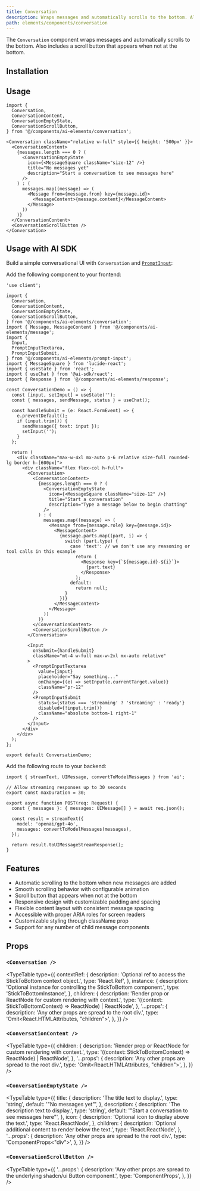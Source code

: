 ```yaml
---
title: Conversation
description: Wraps messages and automatically scrolls to the bottom. Also includes a scroll button that appears when not at the bottom.
path: elements/components/conversation
---
```


The `Conversation` component wraps messages and automatically scrolls to the bottom. Also includes a scroll button that appears when not at the bottom.

<Preview path="conversation" className="p-0" />

## Installation

<ElementsInstaller path="conversation" />

## Usage

```tsx
import {
  Conversation,
  ConversationContent,
  ConversationEmptyState,
  ConversationScrollButton,
} from '@/components/ai-elements/conversation';
```

```tsx
<Conversation className="relative w-full" style={{ height: '500px' }}>
  <ConversationContent>
    {messages.length === 0 ? (
      <ConversationEmptyState
        icon={<MessageSquare className="size-12" />}
        title="No messages yet"
        description="Start a conversation to see messages here"
      />
    ) : (
      messages.map((message) => (
        <Message from={message.from} key={message.id}>
          <MessageContent>{message.content}</MessageContent>
        </Message>
      ))
    )}
  </ConversationContent>
  <ConversationScrollButton />
</Conversation>
```

## Usage with AI SDK

Build a simple conversational UI with `Conversation` and [`PromptInput`](/elements/components/prompt-input):

Add the following component to your frontend:

```tsx filename="app/page.tsx"
'use client';

import {
  Conversation,
  ConversationContent,
  ConversationEmptyState,
  ConversationScrollButton,
} from '@/components/ai-elements/conversation';
import { Message, MessageContent } from '@/components/ai-elements/message';
import {
  Input,
  PromptInputTextarea,
  PromptInputSubmit,
} from '@/components/ai-elements/prompt-input';
import { MessageSquare } from 'lucide-react';
import { useState } from 'react';
import { useChat } from '@ai-sdk/react';
import { Response } from '@/components/ai-elements/response';

const ConversationDemo = () => {
  const [input, setInput] = useState('');
  const { messages, sendMessage, status } = useChat();

  const handleSubmit = (e: React.FormEvent) => {
    e.preventDefault();
    if (input.trim()) {
      sendMessage({ text: input });
      setInput('');
    }
  };

  return (
    <div className="max-w-4xl mx-auto p-6 relative size-full rounded-lg border h-[600px]">
      <div className="flex flex-col h-full">
        <Conversation>
          <ConversationContent>
            {messages.length === 0 ? (
              <ConversationEmptyState
                icon={<MessageSquare className="size-12" />}
                title="Start a conversation"
                description="Type a message below to begin chatting"
              />
            ) : (
              messages.map((message) => (
                <Message from={message.role} key={message.id}>
                  <MessageContent>
                    {message.parts.map((part, i) => {
                      switch (part.type) {
                        case 'text': // we don't use any reasoning or tool calls in this example
                          return (
                            <Response key={`${message.id}-${i}`}>
                              {part.text}
                            </Response>
                          );
                        default:
                          return null;
                      }
                    })}
                  </MessageContent>
                </Message>
              ))
            )}
          </ConversationContent>
          <ConversationScrollButton />
        </Conversation>

        <Input
          onSubmit={handleSubmit}
          className="mt-4 w-full max-w-2xl mx-auto relative"
        >
          <PromptInputTextarea
            value={input}
            placeholder="Say something..."
            onChange={(e) => setInput(e.currentTarget.value)}
            className="pr-12"
          />
          <PromptInputSubmit
            status={status === 'streaming' ? 'streaming' : 'ready'}
            disabled={!input.trim()}
            className="absolute bottom-1 right-1"
          />
        </Input>
      </div>
    </div>
  );
};

export default ConversationDemo;
```

Add the following route to your backend:

```tsx filename="api/chat/route.ts"
import { streamText, UIMessage, convertToModelMessages } from 'ai';

// Allow streaming responses up to 30 seconds
export const maxDuration = 30;

export async function POST(req: Request) {
  const { messages }: { messages: UIMessage[] } = await req.json();

  const result = streamText({
    model: 'openai/gpt-4o',
    messages: convertToModelMessages(messages),
  });

  return result.toUIMessageStreamResponse();
}
```

## Features

- Automatic scrolling to the bottom when new messages are added
- Smooth scrolling behavior with configurable animation
- Scroll button that appears when not at the bottom
- Responsive design with customizable padding and spacing
- Flexible content layout with consistent message spacing
- Accessible with proper ARIA roles for screen readers
- Customizable styling through className prop
- Support for any number of child message components

## Props

### `<Conversation />`

<TypeTable
  type={{
    contextRef: {
      description: 'Optional ref to access the StickToBottom context object.',
      type: 'React.Ref<StickToBottomContext>',
    },
    instance: {
      description: 'Optional instance for controlling the StickToBottom component.',
      type: 'StickToBottomInstance',
    },
    children: {
      description: 'Render prop or ReactNode for custom rendering with context.',
      type: '((context: StickToBottomContext) => ReactNode) | ReactNode',
    },
    '...props': {
      description: 'Any other props are spread to the root div.',
      type: 'Omit<React.HTMLAttributes<HTMLDivElement>, "children">',
    },
  }}
/>

### `<ConversationContent />`

<TypeTable
  type={{
    children: {
      description: 'Render prop or ReactNode for custom rendering with context.',
      type: '((context: StickToBottomContext) => ReactNode) | ReactNode',
    },
    '...props': {
      description: 'Any other props are spread to the root div.',
      type: 'Omit<React.HTMLAttributes<HTMLDivElement>, "children">',
    },
  }}
/>

### `<ConversationEmptyState />`

<TypeTable
  type={{
    title: {
      description: 'The title text to display.',
      type: 'string',
      default: '"No messages yet"',
    },
    description: {
      description: 'The description text to display.',
      type: 'string',
      default: '"Start a conversation to see messages here"',
    },
    icon: {
      description: 'Optional icon to display above the text.',
      type: 'React.ReactNode',
    },
    children: {
      description: 'Optional additional content to render below the text.',
      type: 'React.ReactNode',
    },
    '...props': {
      description: 'Any other props are spread to the root div.',
      type: 'ComponentProps<"div">',
    },
  }}
/>

### `<ConversationScrollButton />`

<TypeTable
  type={{
    '...props': {
      description: 'Any other props are spread to the underlying shadcn/ui Button component.',
      type: 'ComponentProps<typeof Button>',
    },
  }}
/>

